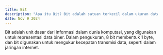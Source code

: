 ---
title: Bit  
description: "Apa itu Bit? Bit adalah satuan terkecil dalam ukuran data di dunia komputer, yang hanya memiliki dua kemungkinan nilai: 0 atau 1."  
date: Nov 9 2024  
---  
Bit adalah unit dasar dari informasi dalam dunia komputasi, yang digunakan untuk representasi data biner. Dalam pengukuran, 8 bit membentuk 1 byte, dan bit digunakan untuk mengukur kecepatan transmisi data, seperti dalam jaringan internet.
